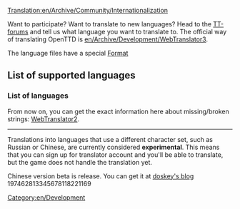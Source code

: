 [[Translation:en/Archive/Community/Internationalization]]
[[Category:en/Development]]

Want to participate? Want to translate to new languages? Head to the [http://www.tt-forums.net/viewtopic.php?t=7924 TT-forums] and tell us what language you want to translate to. The official way of translating OpenTTD is [[en/Archive/Development/WebTranslator3]].

The language files have a special [[en/Archive/Source/OpenTTDDevBlackBook/Format of langfiles|Format]]

=='''List of supported languages'''==

==='''List of languages'''===
From now on, you can get the exact information here about missing/broken strings:
[http://translator2.openttd.org/languages/GlobalStat WebTranslator2].

----
Translations into languages that use a different character set, such as Russian or Chinese, are currently considered '''experimental'''. This means that you can sign up for translator account and you'll be able to translate, but the game does not handle the translation yet.

Chinese version beta is release. You can get it at [http://www.erawtfos.com/doskey/?page_id=17 doskey's blog]
197462813345678118221169